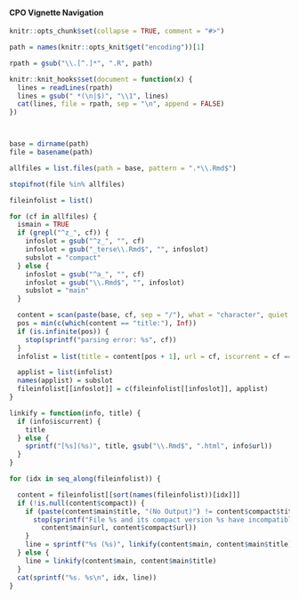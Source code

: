 
#### CPO Vignette Navigation

```r

knitr::opts_chunk$set(collapse = TRUE, comment = "#>")

path = names(knitr::opts_knit$get("encoding"))[1]

rpath = gsub("\\.[^.]*", ".R", path)

knitr::knit_hooks$set(document = function(x) {
  lines = readLines(rpath)
  lines = gsub(" *(\n|$)", "\\1", lines)
  cat(lines, file = rpath, sep = "\n", append = FALSE)
})



base = dirname(path)
file = basename(path)

allfiles = list.files(path = base, pattern = ".*\\.Rmd$")

stopifnot(file %in% allfiles)

fileinfolist = list()

for (cf in allfiles) {
  ismain = TRUE
  if (grepl("^z_", cf)) {
    infoslot = gsub("^z_", "", cf)
    infoslot = gsub("_terse\\.Rmd$", "", infoslot)
    subslot = "compact"
  } else {
    infoslot = gsub("^a_", "", cf)
    infoslot = gsub("\\.Rmd$", "", infoslot)
    subslot = "main"
  }

  content = scan(paste(base, cf, sep = "/"), what = "character", quiet = TRUE)
  pos = min(c(which(content == "title:"), Inf))
  if (is.infinite(pos)) {
    stop(sprintf("parsing error: %s", cf))
  }
  infolist = list(title = content[pos + 1], url = cf, iscurrent = cf == file)

  applist = list(infolist)
  names(applist) = subslot
  fileinfolist[[infoslot]] = c(fileinfolist[[infoslot]], applist)
}

linkify = function(info, title) {
  if (info$iscurrent) {
    title
  } else {
    sprintf("[%s](%s)", title, gsub("\\.Rmd$", ".html", info$url))
  }
}

for (idx in seq_along(fileinfolist)) {

  content = fileinfolist[[sort(names(fileinfolist))[idx]]]
  if (!is.null(content$compact)) {
    if (paste(content$main$title, "(No Output)") != content$compact$title) {
      stop(sprintf("File %s and its compact version %s have incompatible titles\nThe compact version must be paste(main_title, \"(No Output)\")",
        content$main$url, content$compact$url))
    }
    line = sprintf("%s (%s)", linkify(content$main, content$main$title), linkify(content$compact, "compact version"))
  } else {
    line = linkify(content$main, content$main$title)
  }
  cat(sprintf("%s. %s\n", idx, line))
}



```
